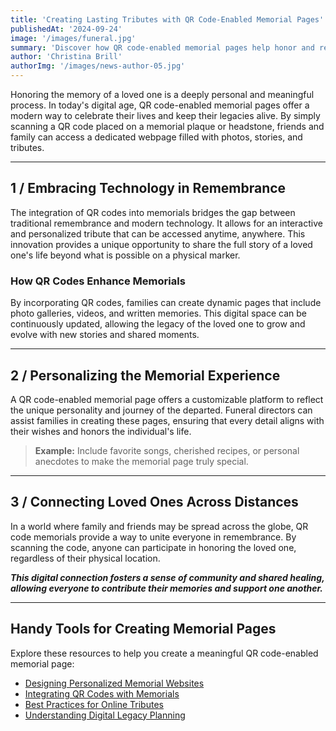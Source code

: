 ```yaml
---
title: 'Creating Lasting Tributes with QR Code-Enabled Memorial Pages'
publishedAt: '2024-09-24'
image: '/images/funeral.jpg'
summary: 'Discover how QR code-enabled memorial pages help honor and remember your loved ones.'
author: 'Christina Brill'
authorImg: '/images/news-author-05.jpg'
---
```


Honoring the memory of a loved one is a deeply personal and meaningful process. In today's digital age, QR code-enabled memorial pages offer a modern way to celebrate their lives and keep their legacies alive. By simply scanning a QR code placed on a memorial plaque or headstone, friends and family can access a dedicated webpage filled with photos, stories, and tributes.

---

## 1 / Embracing Technology in Remembrance

The integration of QR codes into memorials bridges the gap between traditional remembrance and modern technology. It allows for an interactive and personalized tribute that can be accessed anytime, anywhere. This innovation provides a unique opportunity to share the full story of a loved one's life beyond what is possible on a physical marker.

### How QR Codes Enhance Memorials

By incorporating QR codes, families can create dynamic pages that include photo galleries, videos, and written memories. This digital space can be continuously updated, allowing the legacy of the loved one to grow and evolve with new stories and shared moments.

---

## 2 / Personalizing the Memorial Experience

A QR code-enabled memorial page offers a customizable platform to reflect the unique personality and journey of the departed. Funeral directors can assist families in creating these pages, ensuring that every detail aligns with their wishes and honors the individual's life.

> **Example:** Include favorite songs, cherished recipes, or personal anecdotes to make the memorial page truly special.

---

## 3 / Connecting Loved Ones Across Distances

In a world where family and friends may be spread across the globe, QR code memorials provide a way to unite everyone in remembrance. By scanning the code, anyone can participate in honoring the loved one, regardless of their physical location.

**_This digital connection fosters a sense of community and shared healing, allowing everyone to contribute their memories and support one another._**

---

## Handy Tools for Creating Memorial Pages

Explore these resources to help you create a meaningful QR code-enabled memorial page:

* [Designing Personalized Memorial Websites](#)
* [Integrating QR Codes with Memorials](#)
* [Best Practices for Online Tributes](#)
* [Understanding Digital Legacy Planning](#)
